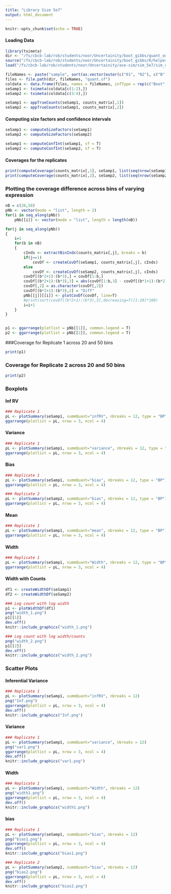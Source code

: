 ```yaml
---
title: "Library Size 5e7"
output: html_document
---
```


```r
knitr::opts_chunk$set(echo = TRUE)
```

#### Loading Data
```r
library(tximeta)
dir <- "/fs/cbcb-lab/rob/students/noor/Uncertainity/boot_gibbs/quant_output/Drosophilla/sim_5e7"
source("/fs/cbcb-lab/rob/students/noor/Uncertainity/boot_gibbs/R/helper_func.R")
load("/fs/cbcb-lab/rob/students/noor/Uncertainity/ase-sim/sim_5e7/sim_counts_matrix.rda") ##True Counts

fileNames <- paste("sample", sort(as.vector(outer(c("01", "02"), c("B", "GS"), paste, sep="_"))), sep= "_")
files <- file.path(dir, fileNames, "quant.sf")
coldata <- data.frame(files, names = fileNames, infType = rep(c("Boot", "GS"), times = 2), stringsAsFactors = F)
seSamp1 <- tximeta(coldata[c(1:2),])
seSamp2 <- tximeta(coldata[c(3:4),])

seSamp1 <- appTrueCounts(seSamp1, counts_matrix[,1])
seSamp2 <- appTrueCounts(seSamp1, counts_matrix[,2])
```

#### Computing size factors and confidence intervals
```r
seSamp1 <- computeSizeFactors(seSamp1)
seSamp2 <- computeSizeFactors(seSamp2)

seSamp1 <- computeConfInt(seSamp1, sf = T)
seSamp2 <- computeConfInt(seSamp2, sf = T)
```

#### Coverages for the replicates
```r
print(computeCoverage(counts_matrix[,1], seSamp1, list(seq(nrow(seSamp1))))) ###Replicate 1
print(computeCoverage(counts_matrix[,2], seSamp2, list(seq(nrow(seSamp2))))) ###Replicate 2
```

### Plotting the coverage difference across bins of varying expression
```r
nB = c(20,50)
pNb <- vector(mode = "list", length = 2)
for(i in seq_along(pNb))
    pNb[[i]] <- vector(mode = "list", length = length(nB))

for(j in seq_along(pNb))
{
    i=1
    for(b in nB)
    {
        cInds <- extractBinInds(counts_matrix[,j], breaks = b)
        if(j==1)
            covDf <- createCovDf(seSamp1, counts_matrix[,j], cInds)
        else
            covDf <- createCovDf(seSamp2, counts_matrix[,j], cInds)
        covDf[(b*2+1):(b*3),] = covDf[1:b,] 
        covDf[(b*2+1):(b*3),3] = abs(covDf[1:b,3] - covDf[(b*1+1):(b*2),3])
        covDf[,2] = as.character(covDf[,2])
        covDf[(b*2+1):(b*3),2] = "Diff"
        pNb[[j]][[i]] <- plotCovDf(covDf, line=T)
        #print(sort(covDf[(b*2+1):(b*3),3],decreasing=T)[1:20]*100)
        i=i+1
    }    
}


p1 <- ggarrange(plotlist = pNb[[1]], common.legend = T)
p2 <- ggarrange(plotlist = pNb[[2]], common.legend = T)
```

###Coverage for Replicate 1 across 20 and 50 bins
```r
print(p1)
```

### Coverage for Replicate 2 across 20 and 50 bins
```r
print(p2)
```

### Boxplots
#### Inf RV
```r
### Replicate 1
pL <- plotSummary(seSamp1, summQuant="infRV", nbreaks = 12, type = "BP")
ggarrange(plotlist = pL, nrow = 3, ncol = 4)

```

#### Variance
```r
### Replicate 1
pL <- plotSummary(seSamp1, summQuant="variance", nbreaks = 12, type = "BP")
ggarrange(plotlist = pL, nrow = 3, ncol = 4)

```

#### Bias
```r
### Replicate 1
pL <- plotSummary(seSamp1, summQuant="bias", nbreaks = 12, type = "BP")
ggarrange(plotlist = pL, nrow = 3, ncol = 4)

### Replicate 2
pL <- plotSummary(seSamp2, summQuant="bias", nbreaks = 12, type = "BP")
ggarrange(plotlist = pL, nrow = 3, ncol = 4)
```

#### Mean
```r
### Replicate 1
pL <- plotSummary(seSamp1, summQuant="mean", nbreaks = 12, type = "BP")
ggarrange(plotlist = pL, nrow = 3, ncol = 4)
```

#### Width
```r
### Replicate 1
pL <- plotSummary(seSamp1, summQuant="Width", nbreaks = 12, type = "BP")
ggarrange(plotlist = pL, nrow = 3, ncol = 4)
```

#### Width with Counts
```r
df1 <- createWidthDf(seSamp1)
df2 <- createWidthDf(seSamp2)

### Log count with log width
p1 <- plotWidthDf(df1)
png("width_1.png")
p1[[1]]
dev.off()
knitr::include_graphics("width_1.png")

### Log count with log width/counts
png("width_2.png")
p1[[2]]
dev.off()
knitr::include_graphics("width_2.png")
```

### Scatter Plots
#### Inferential Variance
```r
### Replicate 1
pL <- plotSummary(seSamp1, summQuant="infRV", nbreaks = 12)
png("Inf.png")
ggarrange(plotlist = pL, nrow = 3, ncol = 4)
dev.off()
knitr::include_graphics("Inf.png")
```

#### Variance
```r
### Replicate 1
pL <- plotSummary(seSamp1, summQuant="variance", nbreaks = 12)
png("var1.png")
ggarrange(plotlist = pL, nrow = 3, ncol = 4)
dev.off()
knitr::include_graphics("var1.png")
```

#### Width
```r
### Replicate 1
pL <- plotSummary(seSamp1, summQuant="Width", nbreaks = 12)
png("width1.png")
ggarrange(plotlist = pL, nrow = 3, ncol = 4)
dev.off()
knitr::include_graphics("width1.png")
```

#### bias
```r
### Replicate 1
pL <- plotSummary(seSamp1, summQuant="bias", nbreaks = 12)
png("bias1.png")
ggarrange(plotlist = pL, nrow = 3, ncol = 4)
dev.off()
knitr::include_graphics("bias1.png")

### Replicate 2
pL <- plotSummary(seSamp2, summQuant="bias", nbreaks = 12)
png("bias2.png")
ggarrange(plotlist = pL, nrow = 3, ncol = 4)
dev.off()
knitr::include_graphics("bias2.png")
```
